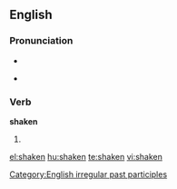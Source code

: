 ==English==

===Pronunciation===
* {{IPA|/'ʃeɪkən/}}
* {{audio|en-us-shaken.ogg|Audio (US)}}
*: {{rhymes|eɪkən}}

===Verb===
'''shaken'''

# {{past participle of|[[shake]]}}

[[Category:English irregular past participles]]

[[el:shaken]]
[[hu:shaken]]
[[te:shaken]]
[[vi:shaken]]
